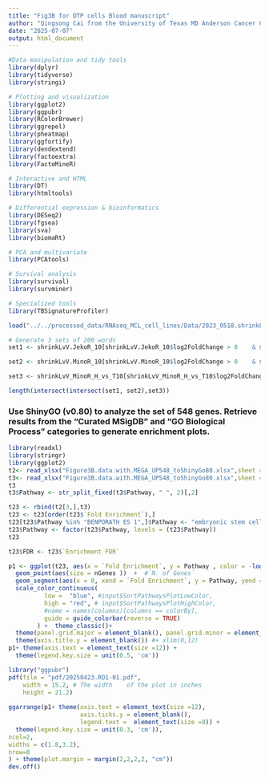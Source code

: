 ---
title: "Fig3B for DTP cells Blood manuscript"
author: "Qingsong Cai from the University of Texas MD Anderson Cancer Center"
date: "2025-07-07"
output: html_document
---


```{r, warning=FALSE, message=FALSE}
#Data manipulation and tidy tools
library(dplyr)
library(tidyverse)
library(stringi)

# Plotting and visualization
library(ggplot2)
library(ggpubr)
library(RColorBrewer)
library(ggrepel)
library(pheatmap)
library(ggfortify)
library(dendextend)
library(factoextra)
library(FactoMineR)

# Interactive and HTML
library(DT)
library(htmltools)

# Differential expression & bioinformatics
library(DESeq2)
library(fgsea)
library(sva)
library(biomaRt)

# PCA and multivariate
library(PCAtools)

# Survival analysis
library(survival)
library(survminer)

# Specialized tools
library(TBSignatureProfiler)
```

```{r}
load("../../processed_data/RNAseq_MCL_cell_lines/Data/2023_0518.shrinkLvV.rdata")
```


```{r}
# Generate 3 sets of 200 words
set1 <- shrinkLvV.JekoR_10[shrinkLvV.JekoR_10$log2FoldChange > 0    & shrinkLvV.JekoR_10$padj < 0.01  & !is.na(shrinkLvV.JekoR_10$padj),  ]$Symbol

set2 <- shrinkLvV.MinoR_10[shrinkLvV.MinoR_10$log2FoldChange > 0    & shrinkLvV.MinoR_10$padj < 0.01 & !is.na(shrinkLvV.MinoR_10$padj),  ]$Symbol

set3 <- shrinkLvV_MinoR_H_vs_T10[shrinkLvV_MinoR_H_vs_T10$log2FoldChange < 0        &   shrinkLvV_MinoR_H_vs_T10$padj < 0.01 & !is.na(shrinkLvV_MinoR_H_vs_T10$padj) ,  ]$Symbol

length(intersect(intersect(set1, set2),set3))
```


### Use ShinyGO (v0.80) to analyze the set of 548 genes. Retrieve results from the “Curated MSigDB” and “GO Biological Process” categories to generate enrichment plots.

```{r}
library(readxl)
library(stringr)
library(ggplot2)
t2<- read_xlsx("Figure3B.data.with.MEGA_UP548_toShinyGo80.xlsx",sheet = "Curated.MSigDB80")[1:9,]
t3<- read_xlsx("Figure3B.data.with.MEGA_UP548_toShinyGo80.xlsx",sheet = "GO Biological Process80")[1:9,]#
t3
t3$Pathway <- str_split_fixed(t3$Pathway, " ", 2)[,2]
```

```{r}
t23 <- rbind(t2[3,],t3)
t23 <- t23[order(t23$`Fold Enrichment`),]
t23[t23$Pathway %in% "BENPORATH ES 1",]$Pathway <- "embryonic stem cell"
t23$Pathway <- factor(t23$Pathway, levels = (t23$Pathway))
t23

t23$FDR <- t23$`Enrichment FDR`
```

```{r, fig.height=3, fig.width=5}
p1 <- ggplot(t23, aes(x = `Fold Enrichment`, y = Pathway , color = -log10(FDR) )) +
  geom_point(aes(size = nGenes ))  +  #`N. of Genes`
  geom_segment(aes(x = 0, xend = `Fold Enrichment`, y = Pathway, yend = Pathway ))  + 
  scale_color_continuous(
          low =  "blue", #input$SortPathwaysPlotLowColor,
          high = "red", # input$SortPathwaysPlotHighColor,
          #name = names(columns)[columns == colorBy],
          guide = guide_colorbar(reverse = TRUE)
        ) +  theme_classic()+  
  theme(panel.grid.major = element_blank(), panel.grid.minor = element_blank()) +
  theme(axis.title.y = element_blank()) #+ xlim(0,12)
p1+ theme(axis.text = element_text(size =12)) +
  theme(legend.key.size = unit(0.5, 'cm'))
```



```{r, fig.width =10, fig.height =10} 
library("ggpubr")
pdf(file = "pdf/20250423.RO1-01.pdf",
    width = 15.2, # The width    of the plot in inches
    height = 21.2)
 
ggarrange(p1+ theme(axis.text = element_text(size =12), 
                    axis.ticks.y = element_blank(),
                    legend.text =  element_text(size =8)) +
  theme(legend.key.size = unit(0.3, 'cm')),
ncol=2, 
widths = c(1.8,3.2),
nrow=8 
) + theme(plot.margin = margin(2,2,2,2, "cm"))
dev.off()
```



